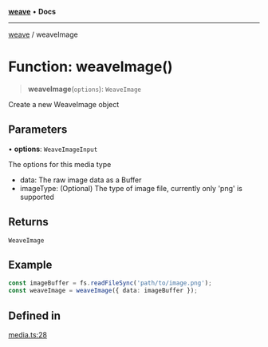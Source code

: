 [**weave**](../index.mdx) • **Docs**

***

[weave](../index.mdx) / weaveImage

# Function: weaveImage()

> **weaveImage**(`options`): `WeaveImage`

Create a new WeaveImage object

## Parameters

• **options**: `WeaveImageInput`

The options for this media type
   - data: The raw image data as a Buffer
   - imageType: (Optional) The type of image file, currently only 'png' is supported

## Returns

`WeaveImage`

## Example

```ts
const imageBuffer = fs.readFileSync('path/to/image.png');
const weaveImage = weaveImage({ data: imageBuffer });
```

## Defined in

[media.ts:28](https://github.com/wandb/weave/blob/e2313369cb35bc1b6f97c70539926dd951ead21e/sdks/node/src/media.ts#L28)
